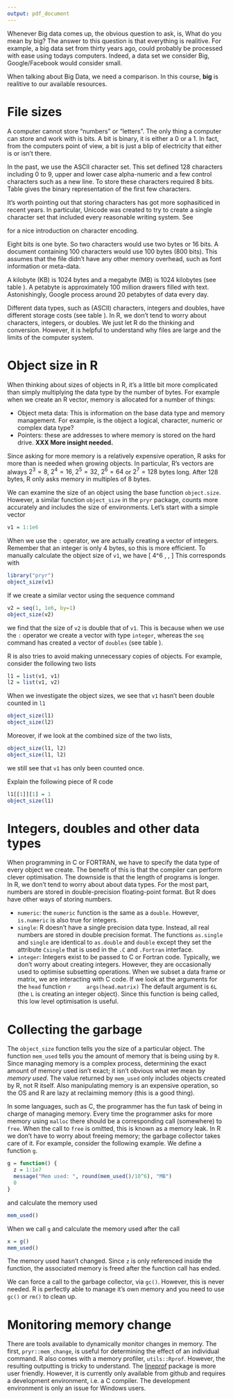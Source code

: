 ```yaml
---
output: pdf_document
---
```


\chapter{Memory Matters}

Whenever Big data comes up, the obvious question to ask, is, What do you mean by big? The answer to this question is that everything is realitive. For example, a big data set from thirty years ago, could probably be processed with ease using todays computers. Indeed, a data set we consider Big, Google/Facebook would consider small.

When talking about Big Data, we need a comparison. In this course, **big** is realitive to our available resources.

# File sizes

A computer cannot store "numbers" or "letters". The only thing a computer can store and work with is bits. A bit is binary, it is either a $0$ or a $1$\sidenote{Or `TRUE`/`FALSE` or `yes`/`no`.}. In fact, from the computers point of view, a bit is just a blip of electricity that either is or isn't there.

In the past, we use the ASCII character set. This set defined $128$ characters including $0$ to $9$, upper and lower case alpha-numeric and a few control characters such as a new line. To store these characters required $8$ bits\sidenote{Actually, it only required $7$ bits since $2^7 = 128$, but $8$ bits were typically used: see \url{http://stackoverflow.com/q/14690159/203420}}. Table \ref{T2.1} gives the binary representation of the first few characters.

\begin{margintable}
\centering
\begin{tabular}{@{}ll@{}}
\toprule
Bit representation & Character\\
\midrule
$01000001$ & A\\
$01000010$ &	B\\
$01000011$ & C\\
$01000100$ & D\\
$01000101$ & E\\
$01010010$ & R \\
\bottomrule
\end{tabular}
\caption{The bit representation of a few ASCII characters.}\label{2.1}
\end{margintable}

It's worth pointing out that storing characters has got more sophasiticed in recent years. In particular, Unicode was created to try to create a single character set that included every reasonable writing system. See 
\begin{center}
\url{http://www.joelonsoftware.com/articles/Unicode.html}
\end{center}
\noindent for a nice introduction on character encoding.

Eight bits is one byte\sidenote{Four bits is called a nibble}. So two characters would use two bytes or 16 bits. A document containing $100$ characters would use $100$ bytes ($800$ bits). This assumes that the file didn't have any other memory overhead, such as font information or meta-data\sidenote{An empty `.docx` file takes about 3.7KB of storage.}.

A kilobyte (KB) is 1024 bytes and a megabyte (MB) is 1024 kilobytes (see table \ref{T2.2}). A petabyte is approximately 100 million drawers filled with text. Astonishingly, Google process around $20$ petabytes of data every day.

\begin{table}[t]
\centering
\begin{tabular}{@{}llll @{}}
\toprule
Name & Symbol & Amount (bytes) & Amount (short) \\
\midrule
Kilobyte & KB & $2^{10}$ & 1024 B\\
Megabyte & MB & $2^{20}$ & 1024 KB\\
Gigabyte & GB & $2^{30}$ & 1024 GB\\
Terabyte & TB & $2^{40}$ & 1024 TB\\
Petabyte & PB & $2^{50}$ & 1024 PB\\
\bottomrule
\end{tabular}
\caption{Data conversion table \textbf{XXX} \url{http://physics.nist.gov/cuu/Units/binary.html}}\label{T2.2}
\end{table}

Different data types, such as (ASCII) characters, integers and doubles, have different storage costs (see table \ref{T2.3}). In R, we don't tend to worry about characters, integers, or doubles. We just let R do the thinking and conversion. However, it is helpful to understand why files are large and the limits of the computer system.

\begin{margintable}
\centering
\begin{tabular}{@{} ll @{}}
\toprule
Type & Amount (Bytes)\\
\midrule
Character & 1 \\
Integer & 4 \\
Double & 8 \\
\bottomrule
\end{tabular}
\caption{Storage space for standard data types}\label{T2.3}
\end{margintable}

\subsubsection*{Exercises}

\begin{enumerate}
\item R loads everything into memory, i.e. your computer RAM. How much RAM do you have\sidenote{Feel free to Google, "How much RAM do I have?"}?
\item Suppose you had a file with a single column of doubles. Approximately, what is the maximum number of rows you could have?
\item Using Google, how much does it cost to double the amount of available RAM? For example, if you have 16GB of RAM, how much does that cost?
\item What is the range of values an integer object can represent?
\end{enumerate}


# Object size in R

When thinking about sizes of objects in R, it's a little bit more complicated than simply multiplying the data type by the number of bytes. For example when we create an R vector, memory is allocated for a number of things:

 * Object meta data: This is information on the base data type and memory management. For example, is the object a logical, character, numeric or complex data type?
 * Pointers: these are addresses to where memory is stored on the hard drive. __XXX More insight needed.__
 
\noindent Since asking for more memory is a relatively expensive operation, R asks for more than is needed when growing objects. In particular, R's vectors are always $2^3=8$, $2^4=16$, $2^5=32$, $2^6=64$ or $2^7=128$ bytes long. After $128$ bytes, R only asks memory in multiples of $8$ bytes.

We can examine the size of an object using the base function `object.size`. However, a similar function `object_size` in the `pryr` package, counts more accurately and includes the size of environments. Let's start with a simple vector\marginnote{For most operations we don't worry about integers, but for frequently used functions, there is a small saving. To create an integer explicit in R, we use `L`, as in `4L`. However, the largest possible integer that can be created is $2^{31}-1$. Try `as.integer(2$\wedge$31)`}
```r
v1 = 1:1e6
```
\noindent When we use the `:` operator, we are actually creating a vector of integers. Remember that an integer is only $4$ bytes, so this is more efficient. To manually calculate the object size of `v1`, we have
\[
4\times 10^6 \,\text{bytes} \simeq  4 \,\text{MB}
\]
This corresponds with 
```r
library("pryr")
object_size(v1)
```
\noindent If we create a similar vector using the sequence command
```r
v2 = seq(1, 1e6, by=1)
object_size(v2)
```
\noindent we find that the size of `v2` is double that of `v1`. This is because when we use the `:` operator we create a vector with type `integer`, whereas the `seq` command has created a vector of `doubles` (see table \ref{T2.3}).

R is also tries to avoid making unnecessary copies of objects. For example, consider the following two lists
```r
l1 = list(v1, v1)
l2 = list(v1, v2)
```
\noindent When we investigate the object sizes, we see that `v1` hasn't been double counted in `l1`\marginnote{This clever use of optimisating memory is relatively new to R. This is why it is always worthwhile upgrading R to the latest version. Small optimisations to a data frame, can make a big difference to your code.}
```r
object_size(l1)
object_size(l2)
```
\noindent Moreover, if we look at the combined size of the two lists, 
```r
object_size(l1, l2)
object_size(l1, l2)
```
\noindent we still see that `v1` has only been counted once.

\subsection*{Exercise}

Explain the following piece of R code

```r
l1[[1]][1] = 1
object_size(l1)
```

# Integers, doubles and other data types

When programming in C or FORTRAN, we have to specify the data type of every object we create. The benefit of this is that the compiler can perform clever optimisation\sidenote{If you have a spare evening, it's interesting look at the compiler optimisation page on wikipedia: \url{https://en.wikipedia.org/wiki/Optimizing_compiler}. Some of the optimisations are amazing}. The downside is that the length of programs is longer. In R, we don't tend to worry about about data types. For the most part, numbers are stored in double-precision floating-point format. But R does have other ways of storing numbers.\marginnote[1cm]{See \url{https://goo.gl/ZA5R8a} for a description on floating point numbers.}
  
  * `numeric`: the `numeric` function is the same as a `double`. However, `is.numeric` is also true for integers.
  * `single`: R doesn't have a single precision data type. Instead, all real numbers are stored in double precision format. The functions `as.single` and `single` are identical to `as.double` and `double` except they set the attribute `Csingle` that is used in the `.C` and `.Fortran` interface.
  * `integer`: Integers exist to be passed to C or Fortran code. Typically, we don't worry about creating integers. However, they are occasionally used to optimise subsetting operations. When we subset a data frame or matrix, we are interacting with C code. If we look at the arguments for the `head` function
    ```r
    args(head.matrix)
    ```
    The default argument is `6L` (the `L` is creating an integer object). Since this function is being called, this low level optimisation is useful.
 
# Collecting the garbage

The `object_size` function tells you the size of a particular object. The function `mem_used`\marginnote{The function `mem\_used` is also from the `pryr` package.} tells you the amount of memory that is being using by `R`. Since managing memory is a complex process, determining the exact amount of memory used isn't exact; it isn't obvious what we mean by *memory used*. The value returned by `mem_used` only includes objects created by R, not R itself. Also manipulating memory is an expensive operation, so the OS and R are lazy at reclaiming memory (this is a good thing).

In some languages, such as C, the programmer has the fun task of being in charge of managing memory. Every time the programmer asks for more memory using `malloc`\sidenote{This is the function used in C.} there should be a corresponding call (somewhere) to `free`. When the call to `free` is omitted, this is known as a memory leak. In R we don't have to worry about freeing memory; the garbage collector takes care of it. For example, consider the following example. We define a function `g`.\marginnote{Since we have used `mem\_used` inside a message statement, the automatic rounding disappears, since we are no longer calling `print.Bytes`.} 

```r
g = function() {
  z = 1:1e7
  message("Mem used: ", round(mem_used()/10^6), "MB")
  0
}
```

\noindent and calculate the memory used

```r
mem_used()
```

\noindent When we call `g` and calculate the memory used after the call

```r
x = g()
mem_used()
```

\noindent The memory used hasn't changed. Since `z` is only referenced inside the function, the associated memory is freed after the function call has ended.

We can force a call to the garbage collector, via `gc()`. However, this is never needed. R is perfectly able to manage it's own memory and you need to use `gc()` or `rm()` to clean up.

# Monitoring memory change

There are tools available to dynamically monitor changes in memory. The first, `pryr::mem_change`, is useful for determining the effect of an individual command. R also comes with a memory profiler, `utils::Rprof`. However, the resulting outputting is tricky to understand. The [lineprof](https://github.com/hadley/lineprof) package is more user friendly. However, it is currently only available from github and requires a development environment, i.e. a C compiler. The development environment is only an issue for Windows users.




































